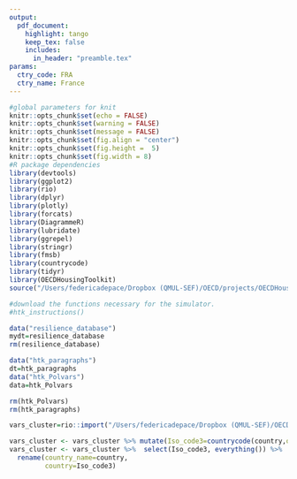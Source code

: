 ```yaml
---
output:
  pdf_document:
    highlight: tango
    keep_tex: false
    includes:
      in_header: "preamble.tex"
params:
  ctry_code: FRA
  ctry_name: France
---
```


```r
#global parameters for knit
knitr::opts_chunk$set(echo = FALSE)
knitr::opts_chunk$set(warning = FALSE)
knitr::opts_chunk$set(message = FALSE)
knitr::opts_chunk$set(fig.align = "center")
knitr::opts_chunk$set(fig.height =  5)
knitr::opts_chunk$set(fig.width = 8)
#R package dependencies
library(devtools)
library(ggplot2)
library(rio)
library(dplyr)
library(plotly)
library(forcats)
library(DiagrammeR)
library(lubridate)
library(ggrepel)
library(stringr)
library(fmsb)
library(countrycode)
library(tidyr)
library(OECDHousingToolkit)
source("/Users/federicadepace/Dropbox (QMUL-SEF)/OECD/projects/OECDHousingToolkit/r/htk_cyc.r")

#download the functions necessary for the simulator. 
#htk_instructions()
```

```r
data("resilience_database")
mydt=resilience_database
rm(resilience_database)

data("htk_paragraphs")
dt=htk_paragraphs
data("htk_Polvars")
data=htk_Polvars

rm(htk_Polvars)
rm(htk_paragraphs)

vars_cluster=rio::import("/Users/federicadepace/Dropbox (QMUL-SEF)/OECD/projects/OECDHousingToolkit/data/vars_example.xlsx")

vars_cluster <- vars_cluster %>% mutate(Iso_code3=countrycode(country,origin="country.name",destination="iso3c"))
vars_cluster <- vars_cluster %>%  select(Iso_code3, everything()) %>%
  rename(country_name=country,
         country=Iso_code3)

```
\KOMAoptions{paper=landscape,pagesize}
\recalctypearea

\fancyhead[C]{
  \rule[-1.75\baselineskip]{0pt}{0pt}% Strut to ensure a 1/4 \baselineskip between image and header rule
  \includegraphics[height=3\baselineskip,valign=c]{OECDlogo.jpg}
  \quad% Space
  Horizontal Housing Project: focus on `r params$ctry_name` 
}

\newpage
\bigskip

\begin{multicols}{2}
\bigskip

\color{ultramarineblue}

\section{How does `r params$ctry_name` compare?}

\color{black}
\lipsum[2-2]
\includegraphics[valign=c]{diagram_synthesis.png}
\columnbreak
\section{}

\begin{itemize}
\item Definitions
\end{itemize}

\begin{center}
 \begin{tabular}{l c} 
\multicolumn{2}{c}{\color{Goldenrod}\bf{Efficiency}}        \\
      \hline
      \color{Goldenrod}\bf {Residential Investment} & blablabla \\
      \color{Goldenrod}\bf {House Price Volatiloty} & blablabla \\
      \color{Goldenrod}\bf {Affordability} & blablabla \\
\multicolumn{2}{c}{\color{ProcessBlue}\bf{Inclusiveness}}        \\
\hline
    \color{ProcessBlue}\bf{  Owner-outright }  & blablabla \\
    \color{ProcessBlue}\bf{  Over-crowding } & blablabla \\
    \color{ProcessBlue}\bf{  Homelessness } & blablabla \\
\multicolumn{2}{c}{\color{Green}\bf{Sustainability}}        \\
\hline
    \color{Green}\bf{  Local air pollution} & blablabla \\
    \color{Green}\bf{  $CO_{2}$ emission} & blablabla \\
    \color{Green}\bf{  Urban sprawl} & blablabla \\
\hline      
    \end{tabular}
\end{center}
\bigskip
\begin{itemize}
```r
myintro=dt %>% filter(country==params$ctry_code) %>% dplyr::select(Intro)
cat("\\item",myintro$Intro)
```
\end{itemize}

\end{multicols}




\newpage

\begin{multicols}{3}

\color{Goldenrod}
\section{Efficiency}

```r

**Indicators**

- Probability of house price bear markets/volatilit

- Residenciantial construction as a share of GDP

- Number of years of median household disposable income to buy a 100 meters square

- Long term trend increase in price to income ratios

```



```r

var_codes<-c("ovc_tot", "tenure_oo", "mortgage_dispincome")
var_names=c("House price\nvolatility","Residential\nInvestment", "Affordability")
sec_col=c("goldenrod")
htk_CyC(vars_cluster,params$ctry_code,var_codes,var_names,sec_col, title="Efficiency Outcomes")

```

\color{black}
\begin{itemize}
```r
myefficiency=dt %>% filter(country=="FRA") %>% dplyr::select(Efficiency)
cat("\\item",myefficiency$Efficiency)
```
\lipsum[2-2]
\end{itemize}



\columnbreak

\color{ProcessBlue}
\section{Inclusiveness}
\color{black}



```r
**Indicators**

- Share of households in overcrowded flats
- Share of people that can afford a 100m square flat within 10 years of disposable income
- Homeownership
- Housing wealth inequality
- Homelessness
- Regional disparities
```



```r
var_codes<-c("ovc_tot", "tenure_oo", "mortgage_dispincome")
var_names=c("over-crowding","owner-outright", "homelessness")
sec_col=c("deepskyblue")

htk_CyC(vars_cluster,params$ctry_code,var_codes,var_names,sec_col, title="Inclusiveness Outcomes")

```

\begin{itemize}
```r
myinclusiveness=dt %>% filter(country==params$ctry_code) %>% dplyr::select(Inclusiveness)
cat("\\item",myinclusiveness$Inclusiveness)
```
\lipsum[2-2]
\end{itemize}


\columnbreak

\color{Green}
\section{Sustainability}
\color{black}


```r
**Indicators**

- CO 2 emissions from housing per capita
- Local air pollution in large cities
- Exxtend of urban sprawl
- Renovation rate to accomodate with zero emission objective

```



```r
var_codes<-c("ovc_tot", "tenure_oo", "mortgage_dispincome")
var_names=c("CO2 emissions","Local air\npollution", "urban\nsprawl")
sec_col=c("darkgreen")

htk_CyC(vars_cluster,params$ctry_code,var_codes,var_names, sec_col, title="Sustainability Outcomes")

```

\begin{itemize}
```r
mysustainability=dt %>% filter(country==params$ctry_code) %>% dplyr::select(Sustainability)
cat("\\item",mysustainability$Sustainability)
```
\lipsum[2-2]
\end{itemize}

\end{multicols}

\newpage

\begin{multicols}{2}
\color{ultramarineblue}
\section{Policy Indicators}

\color{black}
\lipsum[2-2]

\begin{itemize}
\item Definitions
\end{itemize}

\begin{center}
 \begin{tabular}{l c} 
\multicolumn{2}{c}{\color{ultramarineblue}\bf{Policy}}        \\
      \hline
      \color{ultramarineblue}\bf {Rent control stringency} & blablabla \\
         \color{ultramarineblue}\bf {Tenant protection} & blablabla \\
      \color{ultramarineblue}\bf {Building and energy code stringency} & blablabla \\
      \color{ultramarineblue}\bf {Planning system} & blablabla \\
      \color{ultramarineblue}\bf {Social housing} & blablabla \\
      \color{ultramarineblue}\bf {METR mortgage } & blablabla \\
      \color{ultramarineblue}\bf {LTV } & blablabla \\

\hline      
    \end{tabular}
\end{center}


\columnbreak 
\section{}

```r
htk_policyradar(data,params$ctry_code)
```
\bigskip



\begin{itemize}
\item This is specific to FRA
\lipsum[2-2]
\end{itemize}

\end{multicols}
